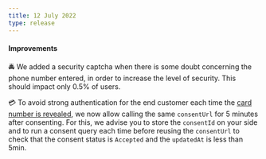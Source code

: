 ```yaml
---
title: 12 July 2022
type: release
---
```


#### Improvements

🚔 We added a security captcha when there is some doubt concerning the phone number entered, in order to increase the level of security. This should impact only 0.5% of users.

💳 To avoid strong authentication for the end customer each time the [card number is revealed](/topics/cards/virtual/guide-view-info), we now allow calling the same `consentUrl` for 5 minutes after consenting. For this, we advise you to store the `consentId` on your side and to run a consent query each time before reusing the `consentUrl` to check that the consent status is `Accepted` and the `updatedAt` is less than 5min.
